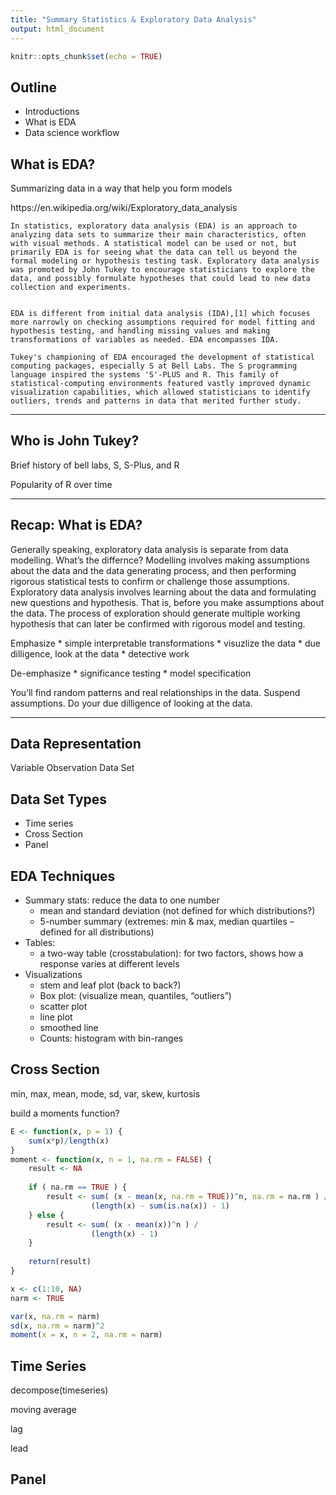 ```yaml
---
title: "Summary Statistics & Exploratory Data Analysis"
output: html_document
---
```


```r
knitr::opts_chunk$set(echo = TRUE)
```

## Outline

* Introductions
* What is EDA
* Data science workflow


## What is EDA?

Summarizing data in a way that help you form models

https://en.wikipedia.org/wiki/Exploratory_data_analysis
    

    In statistics, exploratory data analysis (EDA) is an approach to analyzing data sets to summarize their main characteristics, often with visual methods. A statistical model can be used or not, but primarily EDA is for seeing what the data can tell us beyond the formal modeling or hypothesis testing task. Exploratory data analysis was promoted by John Tukey to encourage statisticians to explore the data, and possibly formulate hypotheses that could lead to new data collection and experiments. 
    

    EDA is different from initial data analysis (IDA),[1] which focuses more narrowly on checking assumptions required for model fitting and hypothesis testing, and handling missing values and making transformations of variables as needed. EDA encompasses IDA.

    Tukey's championing of EDA encouraged the development of statistical computing packages, especially S at Bell Labs. The S programming language inspired the systems 'S'-PLUS and R. This family of statistical-computing environments featured vastly improved dynamic visualization capabilities, which allowed statisticians to identify outliers, trends and patterns in data that merited further study.

--- 

## Who is John Tukey?

Brief history of bell labs, S, S-Plus, and R

Popularity of R over time

---

## Recap: What is EDA?

Generally speaking, exploratory data analysis is separate from data modelling. What's the differnce? Modelling involves making assumptions about the data and the data generating process, and then performing rigorous statistical tests to confirm or challenge those assumptions. Exploratory data analysis involves learning about the data and formulating new questions and hypothesis. That is, before you make assumptions about the data. The process of exploration should generate multiple working hypothesis that can later be confirmed with rigorous model and testing. 

Emphasize
* simple interpretable transformations
* visuzlize the data
* due dilligence, look at the data
* detective work

De-emphasize 
* significance testing
* model specification


You'll find random patterns and real relationships in the data. Suspend assumptions. Do your due dilligence of looking at the data. 


---

## Data Representation

Variable
Observation
Data Set

## Data Set Types

* Time series
* Cross Section
* Panel


## EDA Techniques

* Summary stats: reduce the data to one number
    * mean and standard deviation (not defined for which distributions?)
    * 5-number summary (extremes: min & max, median quartiles -- defined for all distributions)
* Tables: 
    * a two-way table (crosstabulation): for two factors, shows how a response varies at different levels 
* Visualizations
    * stem and leaf plot (back to back?)
    * Box plot: (visualize mean, quantiles, "outliers")
    * scatter plot
    * line plot
    * smoothed line
    * Counts: histogram with bin-ranges


## Cross Section

min, max, mean, mode, sd, var, skew, kurtosis

build a moments function?  

```r
E <- function(x, p = 1) {
    sum(x*p)/length(x)
}
moment <- function(x, n = 1, na.rm = FALSE) {
    result <- NA
    
    if ( na.rm == TRUE ) {
        result <- sum( (x - mean(x, na.rm = TRUE))^n, na.rm = na.rm ) /
                  (length(x) - sum(is.na(x)) - 1) 
    } else {
        result <- sum( (x - mean(x))^n ) / 
                  (length(x) - 1)
    }
    
    return(result)
}

x <- c(1:10, NA)
narm <- TRUE

var(x, na.rm = narm)
sd(x, na.rm = narm)^2
moment(x = x, n = 2, na.rm = narm)
```

## Time Series

decompose(timeseries)

moving average

lag

lead



## Panel